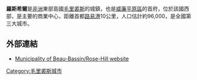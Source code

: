 '''羅斯希爾'''是[[非洲|非洲]]東部島國[[毛里裘斯|毛里裘斯]]的城鎮，也是[[威廉平原區|威廉平原區]]的首府，位於該國西部，是主要的商業中心，距離首都[[路易港|路易港]]10公里，人口估計約96,000，是全國第三大城市。

==外部連結==
* [http://www.bbrh.org/ Municipality of Beau-Bassin/Rose-Hill website]

{{coord|20|14|00|S| 57|28|00|E|display=title}}

[[Category:毛里裘斯城市|Category:毛里裘斯城市]]

{{Mauritius-stub}}